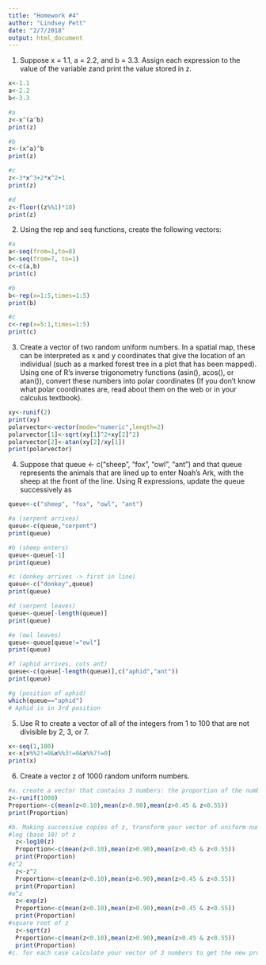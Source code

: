 ```yaml
---
title: "Homework #4"
author: "Lindsey Pett"
date: "2/7/2018"
output: html_document
---
```


1. Suppose x = 1.1, a = 2.2, and b = 3.3. Assign each expression to the value of the variable zand print the value stored in z.

```r
x<-1.1
a<-2.2
b<-3.3

#a 
z<-x^(a^b)
print(z)
```

```r
#b
z<-(x^a)^b
print(z)
```

```r
#c
z<-3*x^3+2*x^2+1
print(z)
```


```r
#d
z<-floor((z%%1)*10)
print(z)
```

2. Using the rep and seq functions, create the following vectors:

```r
#a
a<-seq(from=1,to=8)
b<-seq(from=7, to=1)
c<-c(a,b)
print(c)

#b
b<-rep(x=1:5,times=1:5)
print(b)

#c
c<-rep(x=5:1,times=1:5)
print(c)
```

3. Create a vector of two random uniform numbers. In a spatial map, these can be interpreted as x and y coordinates that give the location of an individual (such as a marked forest tree in a plot that has been mapped). Using one of R’s inverse trigonometry functions (asin(), acos(), or atan()), convert these numbers into polar coordinates (If you don’t know what polar coordinates are, read about them on the web or in your calculus textbook).

```r
xy<-runif(2)
print(xy)
polarvector<-vector(mode="numeric",length=2)
polarvector[1]<-sqrt(xy[1]^2+xy[2]^2)
polarvector[2]<-atan(xy[2]/xy[1])
print(polarvector)
```

4. Suppose that queue <- c("sheep", "fox", "owl", "ant") and that queue represents the animals that are lined up to enter Noah’s Ark, with the sheep at the front of the line. Using R expressions, update the queue successively as

```r
queue<-c("sheep", "fox", "owl", "ant")

#a (serpent arrives)
queue<-c(queue,"serpent")
print(queue)

#b (sheep enters)
queue<-queue[-1]
print(queue)

#c (donkey arrives -> first in line)
queue<-c("donkey",queue)
print(queue)

#d (serpent leaves)
queue<-queue[-length(queue)]
print(queue)

#e (owl leaves)
queue<-queue[queue!="owl"]
print(queue)

#f (aphid arrives, cuts ant)
queue<-c(queue[-length(queue)],c("aphid","ant"))
print(queue)

#g (position of aphid)
which(queue=="aphid")
# Aphid is in 3rd position
```

5. Use R to create a vector of all of the integers from 1 to 100 that are not divisible by 2, 3, or 7.

```r
x<-seq(1,100)
x<-x[x%%2!=0&x%%3!=0&x%%7!=0]
print(x)
```

6. Create a vector z of 1000 random uniform numbers.

```r
#a. create a vector that contains 3 numbers: the proportion of the numbers in z that are less than 0.10, greater than 0.90, and between 0.45 and 0.55.
z<-runif(1000)
Proportion<-c(mean(z<0.10),mean(z>0.90),mean(z>0.45 & z<0.55))
print(Proportion)

#b. Making successive copies of z, transform your vector of uniform numbers in the following ways:
#log (base 10) of z
  z<-log10(z)
  Proportion<-c(mean(z<0.10),mean(z>0.90),mean(z>0.45 & z<0.55))
  print(Proportion)
#z^2
  z<-z^2
  Proportion<-c(mean(z<0.10),mean(z>0.90),mean(z>0.45 & z<0.55)) 
  print(Proportion)
#e^z
  z<-exp(z)
  Proportion<-c(mean(z<0.10),mean(z>0.90),mean(z>0.45 & z<0.55)) 
  print(Proportion)
#square root of z
  z<-sqrt(z)
  Proportion<-c(mean(z<0.10),mean(z>0.90),mean(z>0.45 & z<0.55)) 
  print(Proportion)
#c. for each case calculate your vector of 3 numbers to get the new proportions.

```



